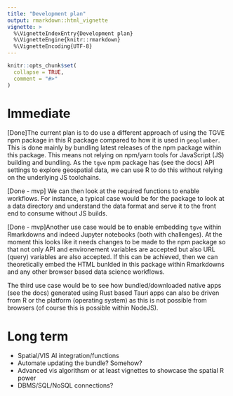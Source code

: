 ```yaml
---
title: "Development plan"
output: rmarkdown::html_vignette
vignette: >
  %\VignetteIndexEntry{Development plan}
  %\VignetteEngine{knitr::rmarkdown}
  %\VignetteEncoding{UTF-8}
---
```


```r
knitr::opts_chunk$set(
  collapse = TRUE,
  comment = "#>"
)
```

# Immediate
[Done]The current plan is to do use a different approach of using the TGVE npm package in this R package compared to how it is used in `geoplumber`. This is done mainly by bundling latest releases of the npm package within this package. This means not relying on npm/yarn tools for JavaScript (JS) building and bundling. As the `tgve` npm package has (see the docs) API settings to explore geospatial data, we can use R to do this without relying on the underlying JS toolchains.

[Done - mvp] We can then look at the required functions to enable workflows. For instance, a typical case would be for the package to look at a data directory and understand the data format and serve it to the front end to consume without JS builds.

[Done - mvp]Another use case would be to enable embedding `tgve` within Rmarkdowns and indeed Jupyter notebooks (both with challenges). At the moment this looks like it needs changes to be made to the npm package so that not only API and environement variables are accepted but also URL (query) variables are also accepted. If this can be achieved, then we can theoretically embed the HTML bunlded in this package within Rmarkdowns and any other browser based data science workflows.

The third use case would be to see how bundled/downloaded native apps (see the docs) generated using Rust based Tauri apps can also be driven from R or the platform (operating system) as this is not possible from browsers (of course this is possible within NodeJS).

# Long term

* Spatial/VIS AI integration/functions
* Automate updating the bundle? Somehow?
* Advanced vis algorithsm or at least vignettes to showcase the spatial R power
* DBMS/SQL/NoSQL connections?
